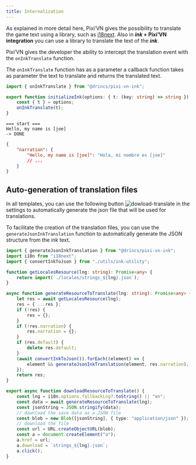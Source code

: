 ```yaml
---
title: Internalization
---
```


As explained in more detail <DynamicLink href="/start/translate">here</DynamicLink>, Pixi’VN gives the possibility to translate the game text using a library, such as [i18next](https://www.i18next.com/). Also in ***ink* + Pixi’VN integration** you can use a library to translate the text of the ***ink***.

Pixi’VN gives the developer the ability to intercept the translation event with the `onInkTranslate` function.

The `onInkTranslate` function has as a parameter a callback function takes as parameter the text to translate and returns the translated text.

```ts tab="index.ts"
import { onInkTranslate } from "@drincs/pixi-vn-ink";

export function initializeInk(options: { t: (key: string) => string }) {
    const { t } = options;
    onInkTranslate(t);
}
```

```ink tab="ink/start.ink"
=== start ===
Hello, my name is [joe]
-> DONE
```

```json tab="locales/strings_es.json"
{
    "narration": {
        "Hello, my name is [joe]": "Hola, mi nombre es [joe]"
        // ...
    }
}
```

## Auto-generation of translation files

<Callout title="Templates" type="info">

In all templates, you can use the following button ![dowload-translate](/dowload-translate.png) in the settings to automatically generate the json file that will be used for translations.

</Callout>

To facilitate the creation of the translation files, you can use the `generateJsonInkTranslation` function to automatically generate the JSON structure from the ink text.

```ts
import { generateJsonInkTranslation } from "@drincs/pixi-vn-ink";
import i18n from "i18next";
import { convertInkToJson } from "./utils/ink-utility";

function getLocalesResource(lng: string): Promise<any> {
    return import(`./locales/strings_${lng}.json`);
}

async function generateResourceToTranslate(lng: string): Promise<any> {
    let res = await getLocalesResource(lng);
    res = { ...res };
    if (!res) {
        res = {};
    }
    if (!res.narration) {
        res.narration = {};
    }
    if (res.default) {
        delete res.default;
    }
    (await convertInkToJson()).forEach((element) => {
        element && generateJsonInkTranslation(element, res.narration);
    });
    return res;
}

export async function downloadResourceToTranslate() {
    const lng = i18n.options.fallbackLng?.toString() || "en";
    const data = await generateResourceToTranslate(lng);
    const jsonString = JSON.stringify(data);
    // download the save data as a JSON file
    const blob = new Blob([jsonString], { type: "application/json" });
    // download the file
    const url = URL.createObjectURL(blob);
    const a = document.createElement("a");
    a.href = url;
    a.download = `strings_${lng}.json`;
    a.click();
}
```
